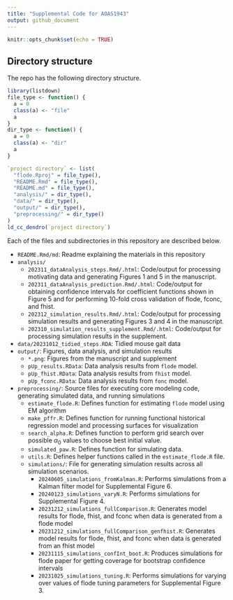 ```yaml
---
title: "Supplemental Code for AOAS1943"
output: github_document
---
```


```r
knitr::opts_chunk$set(echo = TRUE)
```


## Directory structure

The repo has the following directory structure.

```r
library(listdown)
file_type <- function() {
  a = 0
  class(a) <- "file"
  a
}
dir_type <- function() {
  a = 0
  class(a) <- "dir"
  a
}

`project directory` <- list(
  "flode.Rproj" = file_type(),
  "README.Rmd" = file_type(),
  "README.md" = file_type(),
  "analysis/" = dir_type(),
  "data/" = dir_type(),
  "output/" = dir_type(),
  "preprocessing/" = dir_type()
)
ld_cc_dendro(`project directory`)
```

Each of the files and subdirectories in this repository are described below.


* `README.Rmd/md`: Readme explaining the materials in this repository
* `analysis/`
  * `202311_dataAnalysis_steps.Rmd/.html`: Code/output for processing motivating data and generating Figures 1 and 5 in the manuscript.
  * `202311_dataAnalysis_prediction.Rmd/.html`: Code/output for obtaining confidence intervals for coefficient functions shown in Figure 5 and for performing 10-fold cross validation of flode, fconc, and fhist.
  * `202312_simulation_results.Rmd/.html`: Code/output for processing simulation results and generating Figures 3 and 4 in the manuscript.
  * `202310_simulation_results_supplement.Rmd/.html`: Code/output for processing simulation results in the supplement.
* `data/20231012_tidied_steps.RDA`: Tidied mouse gait data
* `output/`: Figures, data analysis, and simulation results
  * `*.png`: Figures from the manuscript and supplement
  * `pUp_results.RData`: Data analysis results from `flode` model.
  * `pUp_fhist.RData`: Data analysis results from `fhist` model. 
  * `pUp_fconc.RData`: Data analysis results from `fonc` model. 
* `preprocessing/`: Source files for executing core modeling code, generating simulated data, and running simulations
  * `estimate_flode.R`: Defines function for estimating `flode` model using EM algorithm
  * `make_pffr.R`: Defines function for running functional historical regression model and processing surfaces for visualization
  * `search_alpha.R`: Defines function to perform grid search over possible $\alpha_0$ values to choose best initial value. 
  * `simulated_paw.R`: Defines function for simulating data.
  * `utils.R`: Defines helper functions called in the `estimate_flode.R` file.
  * `simulations/`: File for generating simulation results across all simulation scenarios.
    * `20240605_simulations_fromKalman.R`: Performs simulations from a Kalman filter model for Supplemental Figure 6.
    * `20240123_simulations_varyN.R`: Performs simulations for Supplemental Figure 4.
    * `20231212_simulations_fullComparison.R`: Generates model results for flode, fhist, and fconc when data is generated from a flode model
    * `20231212_simulations_fullComparison_genfhist.R`: Generates model results for flode, fhist, and fconc when data is generated from an fhist model
    * `20231115_simulations_confInt_boot.R`: Produces simulations for flode paper for getting coverage for bootstrap confidence intervals
    * ` 20231025_simulations_tuning.R`: Performs simulations for varying over values of flode tuning parameters for Supplemental Figure 3.


